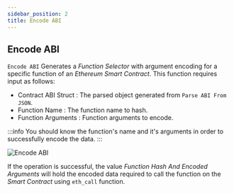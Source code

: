 ```yaml
---
sidebar_position: 2
title: Encode ABI
---
```


## Encode ABI

`Encode ABI` Generates a *Function Selector* with argument encoding for a specific function of an *Ethereum Smart Contract*. This function requires input as follows:

* Contract ABI Struct <Step text="1"/> : The parsed object generated from `Parse ABI From JSON`.
* Function Name <Step text="2"/> : The function name to hash.
* Function Arguments <Step text="3"/> : Function arguments to encode.

:::info
You should know the function's name and it's arguments in order to successfully encode the data.
:::

![Encode ABI](_static/img/03_encode_abi.png)

If the operation is successful, the value *Function Hash And Encoded Arguments* <Step text="2"/> will hold the encoded data required to call the function on the *Smart Contract* using `eth_call` function.
